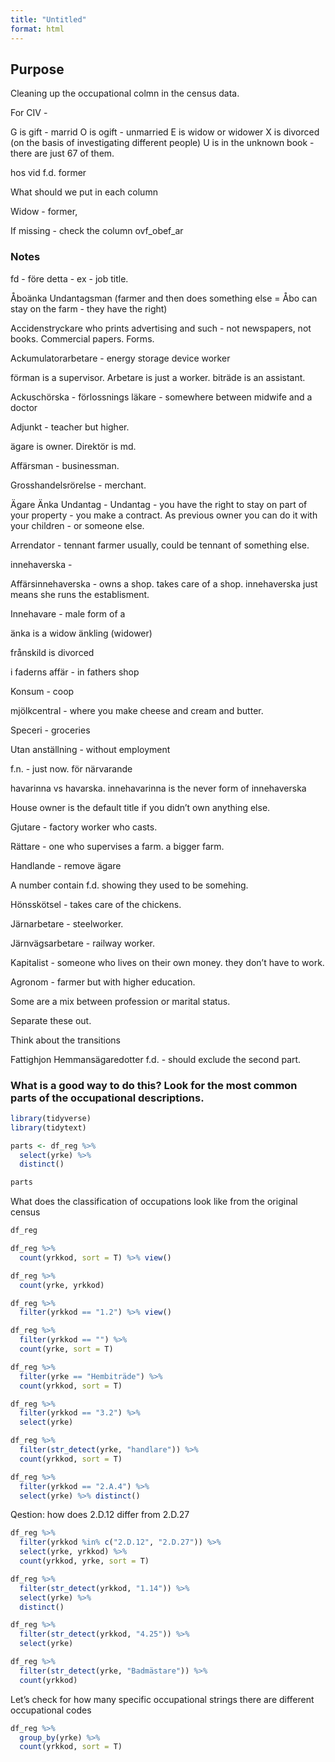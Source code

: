 ```yaml
---
title: "Untitled"
format: html
---
```


## Purpose

Cleaning up the occupational colmn in the census data.

For CIV -

G is gift - marrid
O is ogift - unmarried
E is widow or widower
X is divorced (on the basis of investigating different people)
U is in the unknown book - there are just 67 of them. 

hos 
vid 
f.d. former

What should we put in each column

Widow - former, 

If missing - check the column ovf_obef_ar

### Notes


fd - före detta - ex - job title. 

Åboänka Undantagsman (farmer and then does something else = Åbo can stay on the farm - they have the right)

Accidenstryckare who prints advertising and such - not newspapers, not books. Commercial papers. Forms. 

Ackumulatorarbetare - energy storage device worker

förman is a supervisor. Arbetare is just a worker. biträde is an assistant. 

Ackuschörska - förlossnings läkare - somewhere between midwife and a doctor

Adjunkt - teacher but higher. 

ägare is owner.  Direktör is md.

Affärsman  - businessman.

Grosshandelsrörelse - merchant.

Ägare Änka Undantag - Undantag - you have the right to stay on part of your property - you make a contract. As previous owner you can do it with your children - or someone else. 

Arrendator - tennant farmer usually, could be tennant of something else.

innehaverska - 

Affärsinnehaverska - owns a shop. takes care of a shop. innehaverska just means she runs the establisment.

Innehavare - male form of a 

änka is a widow
änkling (widower)

frånskild is divorced

i faderns affär - in fathers shop

Konsum - coop

mjölkcentral - where you make cheese and cream and butter.

Speceri - groceries

Utan anställning - without employment

 f.n. - just now. för närvarande
 
havarinna vs havarska. innehavarinna is the never form of innehaverska

House owner is the default title if you didn't own anything else.

Gjutare - factory worker who casts.

Rättare  - one who supervises a farm. a bigger farm.

Handlande - remove ägare 

A number contain  f.d. showing they used to be somehing.

Hönsskötsel - takes care of the chickens.

Järnarbetare - steelworker.

Järnvägsarbetare - railway worker.

Kapitalist - someone who lives on their own money. they don't have to work.

Agronom - farmer but with higher education.

Some are a mix between profession or marital status.

Separate these out.

Think about the transitions

Fattighjon Hemmansägaredotter f.d. - should exclude the second part.


### What is a good way to do this? Look for the most common parts of the occupational descriptions.

```r
library(tidyverse)
library(tidytext)

parts <- df_reg %>% 
  select(yrke) %>% 
  distinct()

parts

```



What does the classification of occupations look like from the original census

```r
df_reg

df_reg %>% 
  count(yrkkod, sort = T) %>% view()

df_reg %>% 
  count(yrke, yrkkod)

df_reg %>% 
  filter(yrkkod == "1.2") %>% view()

df_reg %>% 
  filter(yrkkod == "") %>% 
  count(yrke, sort = T)

df_reg %>% 
  filter(yrke == "Hembiträde") %>% 
  count(yrkkod, sort = T)

df_reg %>%
  filter(yrkkod == "3.2") %>% 
  select(yrke)

df_reg %>% 
  filter(str_detect(yrke, "handlare")) %>% 
  count(yrkkod, sort = T)

df_reg %>% 
  filter(yrkkod == "2.A.4") %>% 
  select(yrke) %>% distinct()
```

Qestion: how does 2.D.12 differ from 2.D.27

```r

df_reg %>%
  filter(yrkkod %in% c("2.D.12", "2.D.27")) %>%
  select(yrke, yrkkod) %>%
  count(yrkkod, yrke, sort = T)

```



```r
df_reg %>%
  filter(str_detect(yrkkod, "1.14")) %>%
  select(yrke) %>%
  distinct()

df_reg %>%
  filter(str_detect(yrkkod, "4.25")) %>%
  select(yrke)

df_reg %>% 
  filter(str_detect(yrke, "Badmästare")) %>% 
  count(yrkkod)
```


Let's check for how many specific occupational strings there are different occupational codes

```r
df_reg %>% 
  group_by(yrke) %>% 
  count(yrkkod, sort = T)

```

